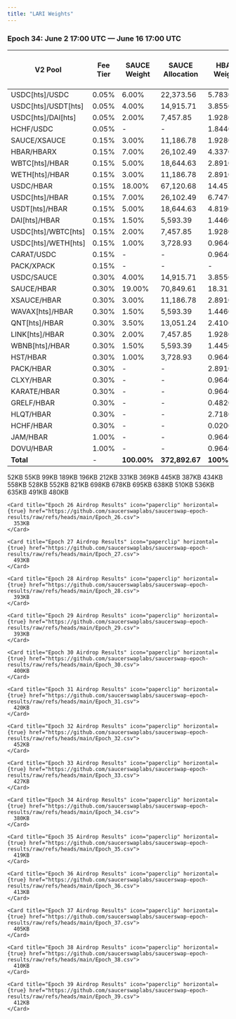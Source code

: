 ```yaml
---
title: "LARI Weights"
---
```


### **Epoch 34: June 2 17:00 UTC — June 16 17:00 UTC**

| V2 Pool             | Fee Tier | SAUCE Weight | SAUCE Allocation | HBAR Weight | HBAR Allocation | PACK Weight | PACK Allocation | HLiquity HBAR Grant Weight | HLiquity HBAR Grant Allocation |
| ------------------- | -------- | ------------ | ---------------- | ----------- | --------------- | ----------- | --------------- | -------------------------- | ------------------------------ |
| USDC[hts]/USDC      | 0.05%    | 6.00%        | 22,373.56        | 5.7830%     | 9,446.74        | -           | -               |                            |                                |
| USDC[hts]/USDT[hts] | 0.05%    | 4.00%        | 14,915.71        | 3.8550%     | 6,297.28        | -           | -               |                            |                                |
| USDC[hts]/DAI[hts]  | 0.05%    | 2.00%        | 7,457.85         | 1.9280%     | 3,149.46        | -           | -               |                            |                                |
| HCHF/USDC           | 0.05%    | -            | -                | 1.8440%     | 3,012.24        | -           | -               |                            | 3,207.00                       |
| SAUCE/XSAUCE        | 0.15%    | 3.00%        | 11,186.78        | 1.9280%     | 3,149.46        | -           | -               |                            |                                |
| HBAR/HBARX          | 0.15%    | 7.00%        | 26,102.49        | 4.3370%     | 7,084.65        | -           | -               |                            |                                |
| WBTC[hts]/HBAR      | 0.15%    | 5.00%        | 18,644.63        | 2.8910%     | 4,722.55        | -           | -               |                            |                                |
| WETH[hts]/HBAR      | 0.15%    | 3.00%        | 11,186.78        | 2.8910%     | 4,722.55        | -           | -               |                            |                                |
| USDC/HBAR           | 0.15%    | 18.00%       | 67,120.68        | 14.4570%    | 23,616.03       | 10.00%      | 56,208.10       |                            |                                |
| USDC[hts]/HBAR      | 0.15%    | 7.00%        | 26,102.49        | 6.7470%     | 11,021.47       | -           | -               |                            |                                |
| USDT[hts]/HBAR      | 0.15%    | 5.00%        | 18,644.63        | 4.8190%     | 7,872.01        | -           | -               |                            |                                |
| DAI[hts]/HBAR       | 0.15%    | 1.50%        | 5,593.39         | 1.4460%     | 2,362.09        | -           | -               |                            |                                |
| USDC[hts]/WBTC[hts] | 0.15%    | 2.00%        | 7,457.85         | 1.9280%     | 3,149.46        | -           | -               |                            |                                |
| USDC[hts]/WETH[hts] | 0.15%    | 1.00%        | 3,728.93         | 0.9640%     | 1,574.73        | -           | -               |                            |                                |
| CARAT/USDC          | 0.15%    | -            | -                | 0.9640%     | 1,574.73        | -           | -               |                            |                                |
| PACK/XPACK          | 0.15%    | -            | -                | -           | -               | 15.00%      | 84,312.15       |                            |                                |
| USDC/SAUCE          | 0.30%    | 4.00%        | 14,915.71        | 3.8550%     | 6,297.28        | -           | -               |                            |                                |
| SAUCE/HBAR          | 0.30%    | 19.00%       | 70,849.61        | 18.3120%    | 29,913.31       | 10.00%      | 56,208.10       |                            |                                |
| XSAUCE/HBAR         | 0.30%    | 3.00%        | 11,186.78        | 2.8910%     | 4,722.55        | -           | -               |                            |                                |
| WAVAX[hts]/HBAR     | 0.30%    | 1.50%        | 5,593.39         | 1.4460%     | 2,362.09        | -           | -               |                            |                                |
| QNT[hts]/HBAR       | 0.30%    | 3.50%        | 13,051.24        | 2.4100%     | 3,936.82        | -           | -               |                            |                                |
| LINK[hts]/HBAR      | 0.30%    | 2.00%        | 7,457.85         | 1.9280%     | 3,149.46        | -           | -               |                            |                                |
| WBNB[hts]/HBAR      | 0.30%    | 1.50%        | 5,593.39         | 1.4450%     | 2,360.46        | -           | -               |                            |                                |
| HST/HBAR            | 0.30%    | 1.00%        | 3,728.93         | 0.9640%     | 1,574.73        | -           | -               |                            |                                |
| PACK/HBAR           | 0.30%    | -            | -                | 2.8910%     | 4,722.55        | 65.00%      | 365,352.65      |                            |                                |
| CLXY/HBAR           | 0.30%    | -            | -                | 0.9640%     | 1,574.73        | -           | -               |                            |                                |
| KARATE/HBAR         | 0.30%    | -            | -                | 0.9640%     | 1,574.73        | -           | -               |                            |                                |
| GRELF/HBAR          | 0.30%    | -            | -                | 0.4820%     | 787.36          | -           | -               |                            |                                |
| HLQT/HBAR           | 0.30%    | -            | -                | 2.7180%     | 4,439.95        | -           | -               |                            | 2,666.05                       |
| HCHF/HBAR           | 0.30%    | -            | -                | 0.0200%     | 32.67           | -           | -               |                            | 38.64                          |
| JAM/HBAR            | 1.00%    | -            | -                | 0.9640%     | 1,574.73        | -           | -               |                            |                                |
| DOVU/HBAR           | 1.00%    | -            | -                | 0.9640%     | 1,574.73        | -           |                 |                            |                                |
| **Total**           | -        | **100.00%**  | **372,892.67**   | **100%**    | **163,353.59**  | **100.00%** | **562,081.00**  |                            | 5,911.69                       |

<AccordionGroup>
  <Accordion title="Epoch Airdrop Results" defaultOpen="false" icon="paperclip">
    <Card title="Epoch 1 Airdrop Results" icon="paperclip" horizontal="true" href="https://1058806683-files.gitbook.io/~/files/v0/b/gitbook-x-prod.appspot.com/o/spaces%2F5hXF6kx1TaOoCMAhLCv3%2Fuploads%2FoYfZP5Wh9aqO6pgdn3hL%2FEpoch_1_Airdrop_Results.csv?alt=media&token=b3f1508f-e2f1-4115-a2cc-521ddacd4cc9">
      52KB
    </Card>
    <Card title="Epoch 2 Airdrop Results" icon="paperclip" horizontal="true" href="https://1058806683-files.gitbook.io/~/files/v0/b/gitbook-x-prod.appspot.com/o/spaces%2F5hXF6kx1TaOoCMAhLCv3%2Fuploads%2Fvb6nNm6dCoWznsheQaiT%2FEpoch_2_Airdrop_Results.csv?alt=media\&token=71f5b02e-ff2c-4846-b8bf-101b505cd2b0">
      55KB
    </Card>
    <Card title="Epoch 3 Airdrop Results" icon="paperclip" horizontal="true" href="https://1058806683-files.gitbook.io/~/files/v0/b/gitbook-x-prod.appspot.com/o/spaces%2F5hXF6kx1TaOoCMAhLCv3%2Fuploads%2FILlgU3UXK4AqN5FNeeb4%2FEpoch_3_Airdrop_Results.csv?alt=media\&token=934a8e2e-1218-44f6-aa99-3303363e0c4c">
      99KB
    </Card>
    <Card title="Epoch 4 Airdrop Results" icon="paperclip" horizontal="true" href="https://1058806683-files.gitbook.io/~/files/v0/b/gitbook-x-prod.appspot.com/o/spaces%2F5hXF6kx1TaOoCMAhLCv3%2Fuploads%2FKUTdC3Opk9K5ud45RQmJ%2FEpoch_4_Airdrop_Results.csv?alt=media\&token=6ba712db-e03a-4c8f-b8b4-78395ccacfde">
      189KB
    </Card>
    <Card title="Epoch 5 Airdrop Results" icon="paperclip" horizontal="true" href="https://1058806683-files.gitbook.io/~/files/v0/b/gitbook-x-prod.appspot.com/o/spaces%2F5hXF6kx1TaOoCMAhLCv3%2Fuploads%2F4etoExAmuvB1gOkuuzNI%2FEpoch_5_Airdrop_Results.csv?alt=media\&token=881ce559-c832-49bb-b5dc-5f5df1feaeb8">
      196KB
    </Card>
    <Card title="Epoch 6 Airdrop Results" icon="paperclip" horizontal="true" href="https://1058806683-files.gitbook.io/~/files/v0/b/gitbook-x-prod.appspot.com/o/spaces%2F5hXF6kx1TaOoCMAhLCv3%2Fuploads%2FdY3L8O7ieldcFLwwuD18%2FEpoch_6_Airdrop_Results.csv?alt=media\&token=00a4bd86-446e-432b-900d-b81615524ba6">
      212KB
    </Card>
    <Card title="Epoch 7 Airdrop Results" icon="paperclip" horizontal="true" href="https://1058806683-files.gitbook.io/~/files/v0/b/gitbook-x-prod.appspot.com/o/spaces%2F5hXF6kx1TaOoCMAhLCv3%2Fuploads%2FnVWz3196HEUhTSvyqOqu%2FEpoch_7_Airdrop_Results.csv?alt=media\&token=d402e680-e429-4f90-afb4-6713051dc070">
      331KB
    </Card>
    <Card title="Epoch 8 Airdrop Results" icon="paperclip" horizontal="true" href="https://1058806683-files.gitbook.io/~/files/v0/b/gitbook-x-prod.appspot.com/o/spaces%2F5hXF6kx1TaOoCMAhLCv3%2Fuploads%2FWzK8jBz9OTDN50Zl1FkD%2FEpoch_8_Airdrop_Results.csv?alt=media\&token=a74304a6-9bfe-4928-9875-c0011013bc57">
      369KB
    </Card>
    <Card title="Epoch 9 Airdrop Results" icon="paperclip" horizontal="true" href="https://1058806683-files.gitbook.io/~/files/v0/b/gitbook-x-prod.appspot.com/o/spaces%2F5hXF6kx1TaOoCMAhLCv3%2Fuploads%2FdSSi7Gsz9E7n9agZxddp%2FEpoch_9_Airdrop_Results.csv?alt=media\&token=6c8888be-3b28-4343-9d09-6cb0439b376c">
      445KB
    </Card>
    <Card title="Epoch 10 Airdrop Results" icon="paperclip" horizontal="true" href="https://1058806683-files.gitbook.io/~/files/v0/b/gitbook-x-prod.appspot.com/o/spaces%2F5hXF6kx1TaOoCMAhLCv3%2Fuploads%2FJQsoT2MfabM6yJOKUl6w%2FEpoch_10_Airdrop_Results.csv?alt=media\&token=fa4a223b-dbdb-4194-b91c-ef9a763a7525">
      387KB
    </Card>
    <Card title="Epoch 11 Airdrop Results" icon="paperclip" horizontal="true" href="https://1058806683-files.gitbook.io/~/files/v0/b/gitbook-x-prod.appspot.com/o/spaces%2F5hXF6kx1TaOoCMAhLCv3%2Fuploads%2FKDGJ6m7DSt2oU1zgrUiD%2FEpoch_11_Airdrop_Results.csv?alt=media\&token=0a70b571-5b25-4cda-8045-c7b5b5dfc135">
      434KB
    </Card>
    <Card title="Epoch 12 Airdrop Results" icon="paperclip" horizontal="true" href="https://1058806683-files.gitbook.io/~/files/v0/b/gitbook-x-prod.appspot.com/o/spaces%2F5hXF6kx1TaOoCMAhLCv3%2Fuploads%2Fyhf6G9uUUlYCqcTPgQaR%2FEpoch_12_Airdrop_Results.csv?alt=media\&token=5b743b00-9066-48dd-b463-8967903c6720">
      558KB
    </Card>
    <Card title="Epoch 13 Airdrop Results" icon="paperclip" horizontal="true" href="https://1058806683-files.gitbook.io/~/files/v0/b/gitbook-x-prod.appspot.com/o/spaces%2F5hXF6kx1TaOoCMAhLCv3%2Fuploads%2FAXIuYLrdeVzCRdAagJnz%2FEpoch_13_Airdrop_Results.csv?alt=media\&token=a0b65b0d-d6d2-4221-9ea0-9343e6fa3e62">
      528KB
    </Card>
    <Card title="Epoch 14 Airdrop Results" icon="paperclip" horizontal="true" href="https://1058806683-files.gitbook.io/~/files/v0/b/gitbook-x-prod.appspot.com/o/spaces%2F5hXF6kx1TaOoCMAhLCv3%2Fuploads%2FHuNucJ1TsVK1KL8Ie0x1%2FEpoch_14_Airdrop_Results.csv?alt=media\&token=4562c01d-2ee3-400a-90fb-3c4d4415bc84">
      552KB
    </Card>
    <Card title="Epoch 15 Airdrop Results" icon="paperclip" horizontal="true" href="https://1058806683-files.gitbook.io/~/files/v0/b/gitbook-x-prod.appspot.com/o/spaces%2F5hXF6kx1TaOoCMAhLCv3%2Fuploads%2F8bj8w8NLtaJKQ4tqjpBt%2FEpoch_15_Airdrop_Results.csv?alt=media\&token=65147ac6-7c1c-4e6f-9e37-9aac3751622a">
      821KB
    </Card>
    <Card title="Epoch 16 Airdrop Results" icon="paperclip" horizontal="true" href="https://1058806683-files.gitbook.io/~/files/v0/b/gitbook-x-prod.appspot.com/o/spaces%2F5hXF6kx1TaOoCMAhLCv3%2Fuploads%2FGmO5SiOGDmgw7sUOp7SD%2FEpoch_16_Airdrop_Results.csv?alt=media\&token=54dad5dd-2af6-459b-982f-c4cc754a2c9e">
      698KB
    </Card>
    <Card title="Epoch 17 Airdrop Results" icon="paperclip" horizontal="true" href="https://1058806683-files.gitbook.io/~/files/v0/b/gitbook-x-prod.appspot.com/o/spaces%2F5hXF6kx1TaOoCMAhLCv3%2Fuploads%2FUpIcMDyBFIkBWOPVog5U%2FEpoch_17_Airdrop_Results.csv?alt=media\&token=dffe57dd-ce6f-42f0-ba40-c2e6865eedb4">
      678KB
    </Card>
    <Card title="Epoch 18 Airdrop Results" icon="paperclip" horizontal="true" href="https://1058806683-files.gitbook.io/~/files/v0/b/gitbook-x-prod.appspot.com/o/spaces%2F5hXF6kx1TaOoCMAhLCv3%2Fuploads%2FvREgEa6e2K7jeIH40GYf%2FEpoch_18_Airdrop_Results.csv?alt=media\&token=cd5596bf-449b-45d4-bc79-a3dac35e0330">
      695KB
    </Card>
    <Card title="Epoch 19 Airdrop Results" icon="paperclip" horizontal="true" href="https://1058806683-files.gitbook.io/~/files/v0/b/gitbook-x-prod.appspot.com/o/spaces%2F5hXF6kx1TaOoCMAhLCv3%2Fuploads%2Fw4tPYrrlopkvECS80gyN%2FEpoch_19_Airdrop_Results.csv?alt=media\&token=61978cf0-1a34-4f6f-b991-0438cd013cdb">
      638KB
    </Card>
    <Card title="Epoch 20 Airdrop Results" icon="paperclip" horizontal="true" href="https://1058806683-files.gitbook.io/~/files/v0/b/gitbook-x-prod.appspot.com/o/spaces%2F5hXF6kx1TaOoCMAhLCv3%2Fuploads%2FPTZlSoSPyYNcnjieLWRB%2FEpoch_20_Airdrop_Results.csv?alt=media\&token=21e13966-99eb-4154-8208-7f3e965527a5">
      510KB
    </Card>
    <Card title="Epoch 21 Airdrop Results" icon="paperclip" horizontal="true" href="https://1058806683-files.gitbook.io/~/files/v0/b/gitbook-x-prod.appspot.com/o/spaces%2F5hXF6kx1TaOoCMAhLCv3%2Fuploads%2FijMNe2i46bIPFFzeJznP%2FEpoch_21_Airdrop_Results.csv?alt=media\&token=74f84b78-0c73-47fb-aac2-8c8c6897f261">
      536KB
    </Card>
    <Card title="Epoch 22 Airdrop Results" icon="paperclip" horizontal="true" href="https://1058806683-files.gitbook.io/~/files/v0/b/gitbook-x-prod.appspot.com/o/spaces%2F5hXF6kx1TaOoCMAhLCv3%2Fuploads%2FH8yjnGCjRoRWotFlK5g5%2FEpoch_22_Airdrop_Results.csv?alt=media\&token=8a92ebd4-eca4-4fc6-be35-574fb981acf6">
      635KB
    </Card>
    <Card title="Epoch 23 Airdrop Results" icon="paperclip" horizontal="true" href="https://1058806683-files.gitbook.io/~/files/v0/b/gitbook-x-prod.appspot.com/o/spaces%2F5hXF6kx1TaOoCMAhLCv3%2Fuploads%2FJgjZrrvsMukqLyVwUdPC%2FEpoch_23_Airdrop_Results.csv?alt=media\&token=794893db-4204-4275-86ab-4a1766bea5d3">
      491KB
    </Card>
    <Card title="Epoch 24 Airdrop Results" icon="paperclip" horizontal="true" href="https://1058806683-files.gitbook.io/~/files/v0/b/gitbook-x-prod.appspot.com/o/spaces%2F5hXF6kx1TaOoCMAhLCv3%2Fuploads%2FLE1AvdPqiUlRSERmajws%2FEpoch_24_Airdrop_Results.csv?alt=media\&token=9624e484-9746-4ad8-aa25-cf8802b6a137">
      480KB
    </Card>

    <Card title="Epoch 26 Airdrop Results" icon="paperclip" horizontal={true} href="https://github.com/saucerswaplabs/saucerswap-epoch-results/raw/refs/heads/main/Epoch_26.csv">
      353KB
    </Card>

    <Card title="Epoch 27 Airdrop Results" icon="paperclip" horizontal={true} href="https://github.com/saucerswaplabs/saucerswap-epoch-results/raw/refs/heads/main/Epoch_27.csv">
      493KB
    </Card>

    <Card title="Epoch 28 Airdrop Results" icon="paperclip" horizontal={true} href="https://github.com/saucerswaplabs/saucerswap-epoch-results/raw/refs/heads/main/Epoch_28.csv">
      393KB
    </Card>

    <Card title="Epoch 29 Airdrop Results" icon="paperclip" horizontal={true} href="https://github.com/saucerswaplabs/saucerswap-epoch-results/raw/refs/heads/main/Epoch_29.csv">
      393KB
    </Card>

    <Card title="Epoch 30 Airdrop Results" icon="paperclip" horizontal={true} href="https://github.com/saucerswaplabs/saucerswap-epoch-results/raw/refs/heads/main/Epoch_30.csv">
      400KB
    </Card>

    <Card title="Epoch 31 Airdrop Results" icon="paperclip" horizontal={true} href="https://github.com/saucerswaplabs/saucerswap-epoch-results/raw/refs/heads/main/Epoch_31.csv">
      420KB
    </Card>

    <Card title="Epoch 32 Airdrop Results" icon="paperclip" horizontal={true} href="https://github.com/saucerswaplabs/saucerswap-epoch-results/raw/refs/heads/main/Epoch_32.csv">
      452KB
    </Card>

    <Card title="Epoch 33 Airdrop Results" icon="paperclip" horizontal={true} href="https://github.com/saucerswaplabs/saucerswap-epoch-results/raw/refs/heads/main/Epoch_33.csv">
      427KB
    </Card>

    <Card title="Epoch 34 Airdrop Results" icon="paperclip" horizontal={true} href="https://github.com/saucerswaplabs/saucerswap-epoch-results/raw/refs/heads/main/Epoch_34.csv">
      380KB
    </Card>

    <Card title="Epoch 35 Airdrop Results" icon="paperclip" horizontal={true} href="https://github.com/saucerswaplabs/saucerswap-epoch-results/raw/refs/heads/main/Epoch_35.csv">
      419KB
    </Card>

    <Card title="Epoch 36 Airdrop Results" icon="paperclip" horizontal={true} href="https://github.com/saucerswaplabs/saucerswap-epoch-results/raw/refs/heads/main/Epoch_36.csv">
      413KB
    </Card>

    <Card title="Epoch 37 Airdrop Results" icon="paperclip" horizontal={true} href="https://github.com/saucerswaplabs/saucerswap-epoch-results/raw/refs/heads/main/Epoch_37.csv">
      405KB
    </Card>

    <Card title="Epoch 38 Airdrop Results" icon="paperclip" horizontal={true} href="https://github.com/saucerswaplabs/saucerswap-epoch-results/raw/refs/heads/main/Epoch_38.csv">
      410KB
    </Card>

    <Card title="Epoch 39 Airdrop Results" icon="paperclip" horizontal={true} href="https://github.com/saucerswaplabs/saucerswap-epoch-results/raw/refs/heads/main/Epoch_39.csv">
      412KB
    </Card>
    
  </Accordion>
</AccordionGroup>